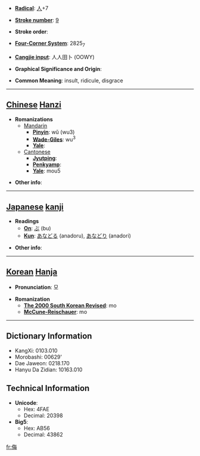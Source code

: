 * '''[[Wiktionary:Chinese radical index| Radical]]''': [[Wiktionary:Chinese radical index 人|人]]+7

* '''[[Wiktionary:Chinese total strokes index|Stroke number]]''': [[Wiktionary:Chinese total strokes index 9|9]]

* '''Stroke order''': 

* '''[[Wiktionary:Chinese four corner index|Four-Corner System]]''': 2825<sub>7</sub>

* '''[[Wiktionary:Chinese Cangjie index|Cangjie input]]''': 人人田卜 (OOWY)

* '''Graphical Significance and Origin''': 

* '''Common Meaning''': insult, ridicule, disgrace

----

== [[Chinese]] [[Hanzi]] ==

* '''Romanizations'''
** [[Mandarin]]
*** '''[[Pinyin]]''': wǔ (wu3)
*** '''[[Wade-Giles]]''': wu<sup>3</sup>
*** '''[[Yale]]''': 
**[[Cantonese]]
***'''[[Jyutping]]''':
***'''[[Penkyamp]]''': 
***'''[[Yale]]''': mou5

* '''Other info''': 

----

== [[Japanese]] [[kanji]] ==

* '''Readings'''
** '''[[On]]''': [[ぶ]] (bu)
** '''[[Kun]]''': [[あなどる]] (anadoru), [[あなどり]] (anadori)

* '''Other info''':  

----

== [[Korean]] [[Hanja]] ==

* '''Pronunciation''': 모

* '''Romanization'''
** '''[[The 2000 South Korean Revised Romanization|The 2000 South Korean Revised]]''': mo
** '''[[McCune-Reischauer]]''': mo

----

== Dictionary Information ==

* KangXi: 0103.010
* Morobashi: 00629'
* Dae Jaweon: 0218.170
* Hanyu Da Zidian: 10163.010

== Technical Information ==

* '''Unicode''':
** Hex: 4FAE
** Decimal: 20398
* '''Big5''':
** Hex: AB56
** Decimal: 43862

[[fr:侮]]